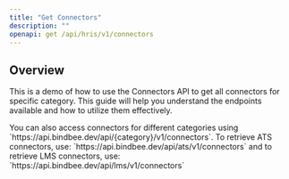 ```yaml
---
title: "Get Connectors"
description: ""
openapi: get /api/hris/v1/connectors
---
```


## Overview

This is a demo of how to use the Connectors API to get all connectors for specific category. This guide will help you understand the endpoints available and how to utilize them effectively.

<Tip>
  You can also access connectors for different categories using
  `https://api.bindbee.dev/api/{category}/v1/connectors`. To retrieve ATS
  connectors, use: `https://api.bindbee.dev/api/ats/v1/connectors` and to
  retrieve LMS connectors, use: `https://api.bindbee.dev/api/lms/v1/connectors`
</Tip>
